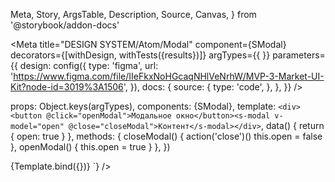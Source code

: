   Meta,
  Story,
  ArgsTable,
  Description,
  Source,
  Canvas,
} from '@storybook/addon-docs'

<Meta
  title="DESIGN SYSTEM/Atom/Modal"
  component={SModal}
  decorators={[withDesign, withTests({results})]}
  argTypes={{
  }}
  parameters={{
    design: config({
      type: 'figma',
      url: 'https://www.figma.com/file/IIeFkxNoHGcaqNHlVeNrhW/MVP-3-Market-UI-Kit?node-id=3019%3A1506',
    }),
    docs: {
      source: {
        type: 'code',
      },
    },
  }}
/>



  props: Object.keys(argTypes),
  components: {SModal},
  template: `<div><button @click="openModal">Модальное окно</button><s-modal v-model="open" @close="closeModal">Контент</s-modal></div>`,
  data() {
    return {
      open: true
    }
  },
  methods: {
    closeModal() {
      action('close')()
      this.open = false
    },
    openModal() {
      this.open = true
    }
  },
})

<Canvas withToolbar withSource="none">
  <Story name="SModal">
    {Template.bind({})}
  </Story>
</Canvas>

<Description of={SModal} />
<ArgsTable of={SModal} />
<Source code={`<s-modal v-if="open" />`} />
